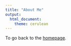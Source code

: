 ```yaml
---
title: "About Me"
output: 
  html_document:
    theme: cerulean
---
```


To go back to the [homepage](index.html).

